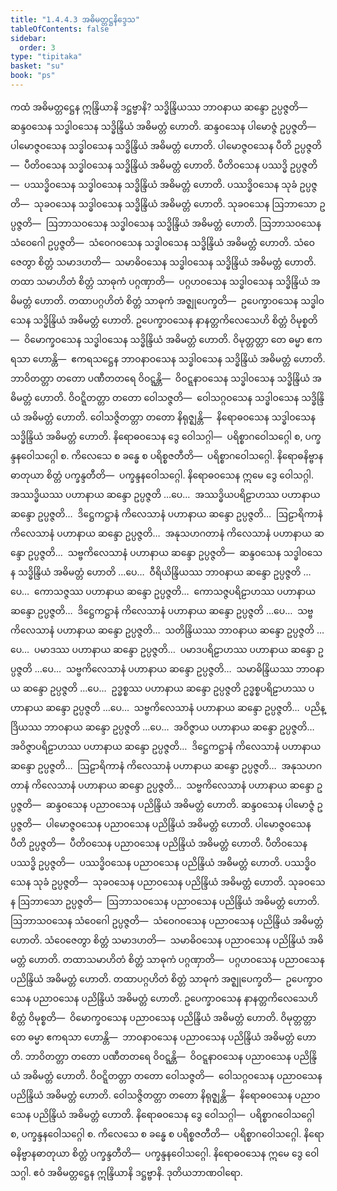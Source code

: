 ```yaml
---
title: "1.4.4.3 အဓိမတ္တဋ္ဌနိဒ္ဒေသ"
tableOfContents: false
sidebar:
  order: 3
type: "tipitaka"
basket: "su"
book: "ps"
---
```



<DynamicBreadcrumb />

<Division number="201" book="ps">

<Paragraph number="1078" book="ps">
ကထံ <Emphasis>အဓိမတ္တဋ္ဌေန ဣန္ဒြိယာနိ ဒဋ္ဌဗ္ဗာနိ?</Emphasis> သဒ္ဓိန္ဒြိယဿ ဘာဝနာယ ဆန္ဒော ဥပ္ပဇ္ဇတိ—  ဆန္ဒဝသေန သဒ္ဓါဝသေန သဒ္ဓိန္ဒြိယံ အဓိမတ္တံ ဟောတိ. ဆန္ဒဝသေန ပါမောဇ္ဇံ ဥပ္ပဇ္ဇတိ—  ပါမောဇ္ဇဝသေန သဒ္ဓါဝသေန သဒ္ဓိန္ဒြိယံ အဓိမတ္တံ ဟောတိ. ပါမောဇ္ဇဝသေန ပီတိ ဥပ္ပဇ္ဇတိ—  ပီတိဝသေန သဒ္ဓါဝသေန သဒ္ဓိန္ဒြိယံ အဓိမတ္တံ ဟောတိ. ပီတိဝသေန ပဿဒ္ဓိ ဥပ္ပဇ္ဇတိ—  ပဿဒ္ဓိဝသေန သဒ္ဓါဝသေန သဒ္ဓိန္ဒြိယံ အဓိမတ္တံ ဟောတိ. ပဿဒ္ဓိဝသေန သုခံ ဥပ္ပဇ္ဇတိ—  သုခဝသေန သဒ္ဓါဝသေန သဒ္ဓိန္ဒြိယံ အဓိမတ္တံ ဟောတိ. သုခဝသေန ဩဘာသော ဥပ္ပဇ္ဇတိ—  ဩဘာသဝသေန သဒ္ဓါဝသေန သဒ္ဓိန္ဒြိယံ အဓိမတ္တံ ဟောတိ. ဩဘာသဝသေန သံဝေဂေါ ဥပ္ပဇ္ဇတိ—  သံဝေဂဝသေန သဒ္ဓါဝသေန သဒ္ဓိန္ဒြိယံ အဓိမတ္တံ ဟောတိ. သံဝေဇေတွာ စိတ္တံ သမာဒဟတိ—  သမာဓိဝသေန သဒ္ဓါဝသေန သဒ္ဓိန္ဒြိယံ အဓိမတ္တံ ဟောတိ. တထာ သမာဟိတံ စိတ္တံ သာဓုကံ ပဂ္ဂဏှာတိ—  ပဂ္ဂဟဝသေန သဒ္ဓါဝသေန သဒ္ဓိန္ဒြိယံ အဓိမတ္တံ ဟောတိ. တထာပဂ္ဂဟိတံ စိတ္တံ သာဓုကံ အဇ္ဈုပေက္ခတိ—  ဥပေက္ခာဝသေန သဒ္ဓါဝသေန သဒ္ဓိန္ဒြိယံ အဓိမတ္တံ ဟောတိ. ဥပေက္ခာဝသေန နာနတ္တကိလေသေဟိ စိတ္တံ ဝိမုစ္စတိ—  ဝိမောက္ခဝသေန သဒ္ဓါဝသေန သဒ္ဓိန္ဒြိယံ အဓိမတ္တံ ဟောတိ. ဝိမုတ္တတ္တာ တေ ဓမ္မာ ဧကရသာ ဟောန္တိ—  ဧကရသဋ္ဌေန ဘာဝနာဝသေန သဒ္ဓါဝသေန သဒ္ဓိန္ဒြိယံ အဓိမတ္တံ ဟောတိ. ဘာဝိတတ္တာ တတော ပဏီတတရေ ဝိဝဋ္ဋန္တိ—  ဝိဝဋ္ဋနာဝသေန သဒ္ဓါဝသေန သဒ္ဓိန္ဒြိယံ အဓိမတ္တံ ဟောတိ. ဝိဝဋ္ဋိတတ္တာ တတော ဝေါသဇ္ဇတိ—  ဝေါသဂ္ဂဝသေန သဒ္ဓါဝသေန သဒ္ဓိန္ဒြိယံ အဓိမတ္တံ ဟောတိ. ဝေါသဇ္ဇိတတ္တာ တတော နိရုဇ္ဈန္တိ—  နိရောဓဝသေန သဒ္ဓါဝသေန သဒ္ဓိန္ဒြိယံ အဓိမတ္တံ ဟောတိ.
</Paragraph>

<Paragraph number="1079" book="ps">
နိရောဓဝသေန ဒွေ ဝေါသဂ္ဂါ—  ပရိစ္စာဂဝေါသဂ္ဂေါ စ, ပက္ခန္ဒနဝေါသဂ္ဂေါ စ. ကိလေသေ စ ခန္ဓေ စ ပရိစ္စဇတီတိ—  ပရိစ္စာဂဝေါသဂ္ဂေါ. နိရောဓနိဗ္ဗာနဓာတုယာ စိတ္တံ ပက္ခန္ဒတီတိ—  ပက္ခန္ဒနဝေါသဂ္ဂေါ. နိရောဓဝသေန ဣမေ ဒွေ ဝေါသဂ္ဂါ.
</Paragraph>

<Paragraph number="1080" book="ps">
အဿဒ္ဓိယဿ ပဟာနာယ ဆန္ဒော ဥပ္ပဇ္ဇတိ …ပေ…  အဿဒ္ဓိယပရိဠာဟဿ ပဟာနာယ ဆန္ဒော ဥပ္ပဇ္ဇတိ…  ဒိဋ္ဌေကဋ္ဌာနံ ကိလေသာနံ ပဟာနာယ ဆန္ဒော ဥပ္ပဇ္ဇတိ…  ဩဠာရိကာနံ ကိလေသာနံ ပဟာနာယ ဆန္ဒော ဥပ္ပဇ္ဇတိ…  အနုသဟဂတာနံ ကိလေသာနံ ပဟာနာယ ဆန္ဒော ဥပ္ပဇ္ဇတိ…  သဗ္ဗကိလေသာနံ ပဟာနာယ ဆန္ဒော ဥပ္ပဇ္ဇတိ—  ဆန္ဒဝသေန သဒ္ဓါဝသေန သဒ္ဓိန္ဒြိယံ အဓိမတ္တံ ဟောတိ …ပေ…  ဝီရိယိန္ဒြိယဿ ဘာဝနာယ ဆန္ဒော ဥပ္ပဇ္ဇတိ …ပေ…  ကောသဇ္ဇဿ ပဟာနာယ ဆန္ဒော ဥပ္ပဇ္ဇတိ…  ကောသဇ္ဇပရိဠာဟဿ ပဟာနာယ ဆန္ဒော ဥပ္ပဇ္ဇတိ…  ဒိဋ္ဌေကဋ္ဌာနံ ကိလေသာနံ ပဟာနာယ ဆန္ဒော ဥပ္ပဇ္ဇတိ …ပေ…  သဗ္ဗကိလေသာနံ ပဟာနာယ ဆန္ဒော ဥပ္ပဇ္ဇတိ…  သတိန္ဒြိယဿ ဘာဝနာယ ဆန္ဒော ဥပ္ပဇ္ဇတိ …ပေ…  ပမာဒဿ ပဟာနာယ ဆန္ဒော ဥပ္ပဇ္ဇတိ…  ပမာဒပရိဠာဟဿ ပဟာနာယ ဆန္ဒော ဥပ္ပဇ္ဇတိ …ပေ…  သဗ္ဗကိလေသာနံ ပဟာနာယ ဆန္ဒော ဥပ္ပဇ္ဇတိ…  သမာဓိန္ဒြိယဿ ဘာဝနာယ ဆန္ဒော ဥပ္ပဇ္ဇတိ …ပေ…  ဥဒ္ဓစ္စဿ ပဟာနာယ ဆန္ဒော ဥပ္ပဇ္ဇတိ ဥဒ္ဓစ္စပရိဠာဟဿ ပဟာနာယ ဆန္ဒော ဥပ္ပဇ္ဇတိ …ပေ…  သဗ္ဗကိလေသာနံ ပဟာနာယ ဆန္ဒော ဥပ္ပဇ္ဇတိ…  ပညိန္ဒြိယဿ ဘာဝနာယ ဆန္ဒော ဥပ္ပဇ္ဇတိ …ပေ…  အဝိဇ္ဇာယ ပဟာနာယ ဆန္ဒော ဥပ္ပဇ္ဇတိ…  အဝိဇ္ဇာပရိဠာဟဿ ပဟာနာယ ဆန္ဒော ဥပ္ပဇ္ဇတိ…  ဒိဋ္ဌေကဋ္ဌာနံ ကိလေသာနံ ပဟာနာယ ဆန္ဒော ဥပ္ပဇ္ဇတိ…  ဩဠာရိကာနံ ကိလေသာနံ ပဟာနာယ ဆန္ဒော ဥပ္ပဇ္ဇတိ…  အနုသဟဂတာနံ ကိလေသာနံ ပဟာနာယ ဆန္ဒော ဥပ္ပဇ္ဇတိ…  သဗ္ဗကိလေသာနံ ပဟာနာယ ဆန္ဒော ဥပ္ပဇ္ဇတိ—  ဆန္ဒဝသေန ပညာဝသေန ပညိန္ဒြိယံ အဓိမတ္တံ ဟောတိ. ဆန္ဒဝသေန ပါမောဇ္ဇံ ဥပ္ပဇ္ဇတိ—  ပါမောဇ္ဇဝသေန ပညာဝသေန ပညိန္ဒြိယံ အဓိမတ္တံ ဟောတိ. ပါမောဇ္ဇဝသေန ပီတိ ဥပ္ပဇ္ဇတိ—  ပီတိဝသေန ပညာဝသေန ပညိန္ဒြိယံ အဓိမတ္တံ ဟောတိ. ပီတိဝသေန ပဿဒ္ဓိ ဥပ္ပဇ္ဇတိ—  ပဿဒ္ဓိဝသေန ပညာဝသေန ပညိန္ဒြိယံ အဓိမတ္တံ ဟောတိ. ပဿဒ္ဓိဝသေန သုခံ ဥပ္ပဇ္ဇတိ—  သုခဝသေန ပညာဝသေန ပညိန္ဒြိယံ အဓိမတ္တံ ဟောတိ. သုခဝသေန ဩဘာသော ဥပ္ပဇ္ဇတိ—  ဩဘာသဝသေန ပညာဝသေန ပညိန္ဒြိယံ အဓိမတ္တံ ဟောတိ. ဩဘာသဝသေန သံဝေဂေါ ဥပ္ပဇ္ဇတိ—  သံဝေဂဝသေန ပညာဝသေန ပညိန္ဒြိယံ အဓိမတ္တံ ဟောတိ. သံဝေဇေတွာ စိတ္တံ သမာဒဟတိ—  သမာဓိဝသေန ပညာဝသေန ပညိန္ဒြိယံ အဓိမတ္တံ ဟောတိ. တထာသမာဟိတံ စိတ္တံ သာဓုကံ ပဂ္ဂဏှာတိ—  ပဂ္ဂဟဝသေန ပညာဝသေန ပညိန္ဒြိယံ အဓိမတ္တံ ဟောတိ. တထာပဂ္ဂဟိတံ စိတ္တံ သာဓုကံ အဇ္ဈုပေက္ခတိ—  ဥပေက္ခာဝသေန ပညာဝသေန ပညိန္ဒြိယံ အဓိမတ္တံ ဟောတိ. ဥပေက္ခာဝသေန နာနတ္တကိလေသေဟိ စိတ္တံ ဝိမုစ္စတိ—  ဝိမောက္ခဝသေန ပညာဝသေန ပညိန္ဒြိယံ အဓိမတ္တံ ဟောတိ. ဝိမုတ္တတ္တာ တေ ဓမ္မာ ဧကရသာ ဟောန္တိ—  ဘာဝနာဝသေန ပညာဝသေန ပညိန္ဒြိယံ အဓိမတ္တံ ဟောတိ. ဘာဝိတတ္တာ တတော ပဏီတတရေ ဝိဝဋ္ဋန္တိ—  ဝိဝဋ္ဋနာဝသေန ပညာဝသေန ပညိန္ဒြိယံ အဓိမတ္တံ ဟောတိ. ဝိဝဋ္ဋိတတ္တာ တတော ဝေါသဇ္ဇတိ—  ဝေါသဂ္ဂဝသေန ပညာဝသေန ပညိန္ဒြိယံ အဓိမတ္တံ ဟောတိ. ဝေါသဇ္ဇိတတ္တာ တတော နိရုဇ္ဈန္တိ—  နိရောဓဝသေန ပညာဝသေန ပညိန္ဒြိယံ အဓိမတ္တံ ဟောတိ.
</Paragraph>

<Paragraph number="1081" book="ps">
နိရောဓဝသေန ဒွေ ဝေါသဂ္ဂါ—  ပရိစ္စာဂဝေါသဂ္ဂေါ စ, ပက္ခန္ဒနဝေါသဂ္ဂေါ စ. ကိလေသေ စ ခန္ဓေ စ ပရိစ္စဇတီတိ—  ပရိစ္စာဂဝေါသဂ္ဂေါ. နိရောဓနိဗ္ဗာနဓာတုယာ စိတ္တံ ပက္ခန္ဒတီတိ—  ပက္ခန္ဒနဝေါသဂ္ဂေါ. နိရောဓဝသေန ဣမေ ဒွေ ဝေါသဂ္ဂါ. ဧဝံ အဓိမတ္တဋ္ဌေန ဣန္ဒြိယာနိ ဒဋ္ဌဗ္ဗာနိ.

</Paragraph>
</Division>

<Paragraph number="1082" type="center" book="ps">
ဒုတိယဘာဏဝါရော.
</Paragraph>